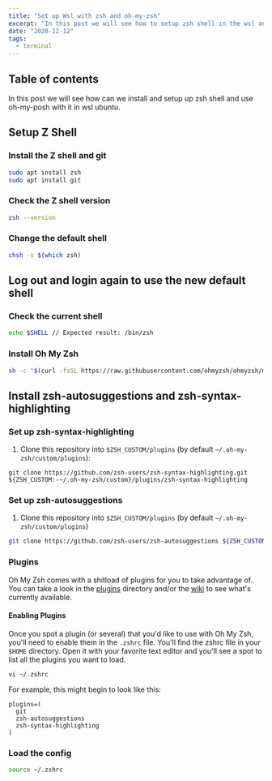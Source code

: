 ```yaml
---
title: "Set up Wsl with zsh and oh-my-zsh"
excerpt: "In this post we will see how to setup zsh shell in the wsl and use oh-my-zsh."
date: "2020-12-12"
tags:
  - terminal
---
```

## Table of contents

In this post we will see how can we install and setup up zsh shell and use oh-my-posh with it in wsl ubuntu.

## Setup Z Shell

### Install the Z shell and git

```bash
sudo apt install zsh
sudo apt install git
```

### Check the Z shell version

```bash
zsh --version
```

### Change the default shell

```bash
chsh -s $(which zsh)
```

## Log out and login again to use the new default shell

### Check the current shell

```bash
echo $SHELL // Expected result: /bin/zsh
```

### Install Oh My Zsh

```bash
sh -c "$(curl -fsSL https://raw.githubusercontent.com/ohmyzsh/ohmyzsh/master/tools/install.sh)"
```

## Install zsh-autosuggestions and zsh-syntax-highlighting

### Set up zsh-syntax-highlighting

1. Clone this repository into `$ZSH_CUSTOM/plugins` (by default `~/.oh-my-zsh/custom/plugins`):

```
git clone https://github.com/zsh-users/zsh-syntax-highlighting.git ${ZSH_CUSTOM:-~/.oh-my-zsh/custom}/plugins/zsh-syntax-highlighting
```

### Set up zsh-autosuggestions

1. Clone this repository into `$ZSH_CUSTOM/plugins` (by default `~/.oh-my-zsh/custom/plugins`)

```sh
git clone https://github.com/zsh-users/zsh-autosuggestions ${ZSH_CUSTOM:-~/.oh-my-zsh/custom}/plugins/zsh-autosuggestions
```

### Plugins

Oh My Zsh comes with a shitload of plugins for you to take advantage of. You can take a look in the [plugins](https://github.com/ohmyzsh/ohmyzsh/tree/master/plugins) directory and/or the [wiki](https://github.com/ohmyzsh/ohmyzsh/wiki/Plugins) to see what's currently available.

#### Enabling Plugins

Once you spot a plugin (or several) that you'd like to use with Oh My Zsh, you'll need to enable them in the `.zshrc` file. You'll find the zshrc file in your `$HOME` directory. Open it with your favorite text editor and you'll see a spot to list all the plugins you want to load.

```shell
vi ~/.zshrc
```

For example, this might begin to look like this:

```shell
plugins=(
  git
  zsh-autosuggestions
  zsh-syntax-highlighting
)
```

### Load the config

```sh
source ~/.zshrc
```
